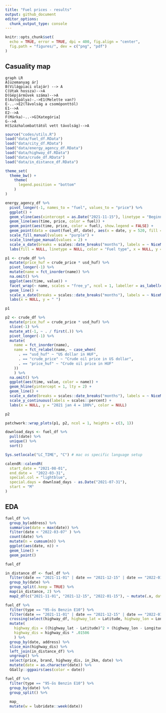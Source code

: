 ```yaml
---
title: "Fuel prices - results"
output: github_document
editor_options: 
  chunk_output_type: console
---
```


```r
knitr::opts_chunk$set(
  echo = TRUE, error = TRUE, dpi = 400, fig.align = "center",
  fig.path = "figures/", dev = c("png", "pdf")
)
```

## Casuality map

```mermaid
graph LR
A[üzemanyag ár]
B(Világpiaci olajár) --> A
C(Utak hossza)-->A
D(Gépjárművek száma)-->A
E(Autópálya)-.->E1(Melette van?)
E-..->E2(Távolság a csomóponttól)
E1-->A
E2-->A
F(Márka)-..->G[Kategória]
G-->A
H(Százhalombattától vett távolság)-->A
```

```r
source("codes/utils.R")
load("data/fuel_df.RData")
load("data/city_df.RData")
load("data/energy_agency_df.RData")
load("data/highway_df.RData")
load("data/crude_df.RData")
load("data/in_distance_df.RData")

theme_set(
  theme_bw() + 
    theme(
      legend.position = "bottom"
    )
)
```


```r
energy_agency_df %>% 
  pivot_longer(-1, names_to = "fuel", values_to = "price") %>% 
  ggplot() + 
  geom_vline(aes(xintercept = as.Date("2021-11-15"), linetype = "Beginning of price control (2021-11-15)"), color = "orange", size = 1.5) +
  geom_line(aes(time, price, color = fuel)) +
  geom_point(aes(time, price, color = fuel), show.legend = FALSE) + 
  geom_point(data = count(fuel_df, date), aes(x = date, y = 520, fill = "Data sucessfully collected"), shape = 21, color = "purple", alpha = .5) +
  scale_fill_manual(values = "purple") +
  scale_linetype_manual(values = 2) +
  scale_x_date(breaks = scales::date_breaks("months"), labels = ~ NiceMonth(., keep_year = TRUE, label = TRUE)) + 
  labs(fill = NULL, linetype = NULL, color = "Fuel type", x = NULL, y = "Reported average fuel price (Hungrian Forint)")
```

```r
p1 <- crude_df %>% 
  mutate(price_huf = crude_price * usd_huf) %>% 
  pivot_longer(-1) %>% 
  mutate(name = fct_inorder(name)) %>% 
  na.omit() %>% 
  ggplot(aes(time, value)) +
  facet_wrap(~ name, scales = "free_y", ncol = 1, labeller = as_labeller(c("usd_huf" = "US dollar in HUF", "crude_price" = "Crude oil price in US dollar", "price_huf" = "Crude oil price in HUF"))) + 
  geom_line() + 
  scale_x_date(breaks = scales::date_breaks("months"), labels = ~ NiceMonth(., keep_year = TRUE, label = TRUE)) + 
  labs(x = NULL, y = " ")

p1
```


```r
p2 <- crude_df %>% 
  mutate(price_huf = crude_price * usd_huf) %>% 
  slice(-1) %>% 
  mutate_at(-1, ~ . / first(.)) %>% 
  pivot_longer(-1) %>%
  mutate(
    name = fct_inorder(name),
    name = fct_relabel(name, ~ case_when(
      . == "usd_huf" ~ "US dollar in HUF", 
      . == "crude_price" ~ "Crude oil price in US dollar",
      . == "price_huf" ~ "Crude oil price in HUF"
    ))
    ) %>% 
  na.omit() %>% 
  ggplot(aes(time, value, color = name)) + 
  geom_hline(yintercept = 1, lty = 2) +
  geom_line() + 
  scale_x_date(breaks = scales::date_breaks("months"), labels = ~ NiceMonth(., keep_year = TRUE, label = TRUE)) + 
  scale_y_continuous(labels = scales::percent) + 
  labs(x = NULL, y = "2021 jan 4 = 100%", color = NULL)

p2
```


```r
patchwork::wrap_plots(p1, p2, ncol = 1, heights = c(3, 1))
```


```r
download_days <- fuel_df %>% 
  pull(date) %>% 
  unique() %>% 
  sort()

Sys.setlocale("LC_TIME", "C") # mac os specific language setup

calendR::calendR(
  start_date = "2021-08-01",
  end_date =  "2022-03-31",
  special.col = "lightblue",
  special.days = download_days - as.Date("2021-07-31"),
  start = "M"
)
```

## EDA

```r
fuel_df %>% 
  group_by(address) %>% 
  summarise(date = max(date)) %>% 
  filter(date < "2022-03-07" ) %>% 
  count(date) %>% 
  mutate(n = cumsum(n)) %>% 
  ggplot(aes(date, n)) + 
  geom_line() + 
  geom_point()
```

```r
fuel_df
```

```r
in_distance_df <- fuel_df %>% 
  filter(date == "2021-11-01" | date == "2021-12-15" | date == "2022-01-15") %>% 
  group_by(date) %>% 
  group_split(.keep = TRUE) %>% 
  map(in_distance, 2) %>% 
  map2_df(c("2021-11-01", "2021-12-15", "2022-01-15"), ~ mutate(.x, date = lubridate::ymd(.y)))
```


```r
fuel_df %>% 
  filter(type == "95-ös Benzin E10") %>% 
  filter(date == "2021-11-01" | date == "2021-12-15" | date == "2022-01-15") %>% 
  crossing(select(highway_df, highway_lat = Latitude, highway_lon = Longitude)) %>% 
  mutate(
    highway_dis = ((highway_lat - Latitude)^2 + (highway_lon - Longitude)^2)^.5,
    highway_dis = highway_dis * .01506
    ) %>% 
  group_by(date, address) %>% 
  slice_min(highway_dis) %>% 
  left_join(in_distance_df) %>% 
  ungroup() %>% 
  select(price, brand, highway_dis, in_2km, date) %>% 
  mutate(date = as.character(date)) %>% 
  GGally::ggpairs(aes(color = date))
```

```r
fuel_df %>% 
  filter(type == "95-ös Benzin E10") %>% 
  group_by(date) %>% 
  group_split() %>% 
  
  map_
  mutate(w = lubridate::week(date))
```

